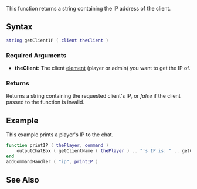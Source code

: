 
{{Server function}}
{{Deprecated|getPlayerIP|}}

This function returns a string containing the IP address of the client.

==Syntax==
<syntaxhighlight lang="lua">
string getClientIP ( client theClient )
</syntaxhighlight>

===Required Arguments===
* '''theClient:''' The client [[/element.md|element]] (player or admin) you want to get the IP of.

===Returns===
Returns a string containing the requested client's IP, or ''false'' if the client passed to the function is invalid.

==Example==
This example prints a player's IP to the chat.
<syntaxhighlight lang="lua">
function printIP ( thePlayer, command )
	outputChatBox ( getClientName ( thePlayer ) .. "'s IP is: " .. getClientIP ( thePlayer ) )
end
addCommandHandler ( "ip", printIP )
</syntaxhighlight>

==See Also==
{{Client functions}}